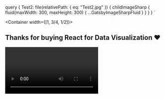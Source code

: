 
  query {
    Test2: file(relativePath: { eq: "Test2.jpg" }) {
      childImageSharp {
        fluid(maxWidth: 300, maxHeight: 300) {
          ...GatsbyImageSharpFluid
        }
      }
    }
  }
`

<Container width={[1, 3/4, 1/2]}>

## Thanks for buying React for Data Visualization <span role="img" aria-label="heart">❤️</span>

<Video id="-t27yOeVEik"/>

Hey thanks again for buying React for Data Visualization. I really appreciate it and I hope it helps you on your journey.

Wanna help me make React for Data Visualization even better?
                
Suggest a chapter I should add?

Answer 2 quick questions below. Only takes a minute and makes a huge difference. Plus you're gonna be one of my favorite humans.

<TypeformLink url="https://swizecteller.typeform.com/to/gzZ4up" />

<Testimonial
    quote="Great read with solid foundations to get you started crawling with react and up to a sprint!"
    image={props.data.Test2.childImageSharp.fluid.src}
    name="MΛHDI"
    company="Creator of Gyroscope"
/>

</Container>